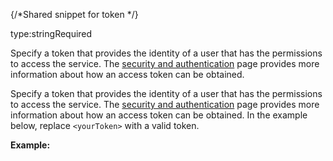 {/*Shared snippet for token */} 

<p class="space-x-2"><span class="font-sm text-color-3">type:string</span><span class="font-bold text-[#a82b1e]">Required</span></p>

<If c="publication=='services-reference/enterprise'">

Specify a token that provides the identity of a user that has the permissions to access the service. The [security and authentication](/generate-token) page provides more information about how an access token can be obtained.

</If>

<If c="publication=='rest/online'">

Specify a token that provides the identity of a user that has the permissions to access the service. The [security and authentication](DEVSITE/documentation/security-and-authentication/) page provides more information about how an access token can be obtained. In the example below, replace `<yourToken>` with a valid token.

**Example:**

<CodeBlock language="json" source="../../code-samples/token.json" group="json" maxLines={20} expandable/>

</If>
